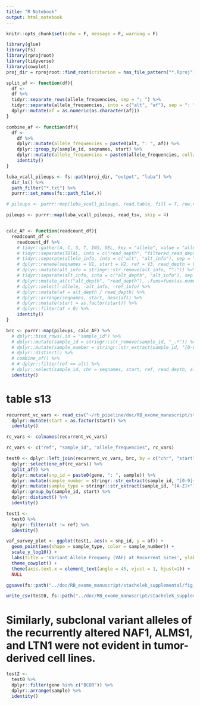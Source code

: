 ```yaml
---
title: "R Notebook"
output: html_notebook
---
```


```r
knitr::opts_chunk$set(echo = F, message = F, warning = F)
```

```r
library(glue)
library(fs)
library(rprojroot)
library(tidyverse)
library(cowplot)
proj_dir = rprojroot::find_root(criterion = has_file_pattern("*.Rproj"))
```

```r
split_af <- function(df){
  df <- 
  df %>% 
  tidyr::separate_rows(allele_frequencies, sep = "; ") %>%
  tidyr::separate(allele_frequencies, into = c("alt", "af"), sep = ": ") %>% 
  dplyr::mutate(af = as.numeric(as.character(af)))
}

combine_af <- function(df){
  df <- 
    df %>% 
    dplyr::mutate(allele_frequencies = paste0(alt, ": ", af)) %>%
    dplyr::group_by(sample_id, seqnames, start) %>%
    dplyr::mutate(allele_frequencies = paste0(allele_frequencies, collapse = "; ")) %>%
    identity()
}
```

```r
luba_vcall_pileups <- fs::path(proj_dir, "output", "luba") %>% 
  dir_ls() %>% 
  path_filter("*.txt") %>% 
  purrr::set_names(fs::path_file(.))

# pileups <- purrr::map(luba_vcall_pileups, read.table, fill = T, row.names = NULL, header = T)

pileups <- purrr::map(luba_vcall_pileups, read_tsv, skip = 4)


calc_AF <- function(readcount_df){
  readcount_df <- 
    readcount_df %>% 
    # tidyr::gather(A, C, G, T, INS, DEL, key = "allele", value = "allele_info") %>%
    # tidyr::separate(TOTAL, into = c("read_depth", "filtered_read_depth"), sep = "/") %>%
    # tidyr::separate(allele_info, into = c("alt", "alt_info"), sep = ":") %>%
    # dplyr::rename(seqnames = V1, start = V2, ref = V3, read_depth = V4, ref_info = V5) %>%
    # dplyr::mutate(alt_info = stringr::str_remove(alt_info, "^:")) %>%
    # tidyr::separate(alt_info, into = c("alt_depth", "alt_info"), sep = ":.*") %>%
    # dplyr::mutate_at(c("alt_depth", "read_depth"), .funs=funs(as.numeric(as.character(.)))) %>%
    # dplyr::select(-allele, -alt_info, -ref_info) %>%
    # dplyr::mutate(af = alt_depth / read_depth) %>%
    # dplyr::arrange(seqnames, start, desc(af)) %>%
    # dplyr::mutate(start = as.factor(start)) %>%
    # dplyr::filter(af > 0) %>%
    identity()
}

brc <- purrr::map(pileups, calc_AF) %>% 
  # dplyr::bind_rows(.id = "sample_id") %>%
  # dplyr::mutate(sample_id = stringr::str_remove(sample_id, "_.*")) %>%
  # dplyr::mutate(sample_number = stringr::str_extract(sample_id, "[0-9]+")) %>%
  # dplyr::distinct() %>%
  # combine_af() %>% 
  # # dplyr::filter(ref == alt) %>%
  # dplyr::select(sample_id, chr = seqnames, start, ref, read_depth, allele_frequencies) %>%
  identity()


```

# table s13

```r
recurrent_vc_vars <- read_csv("~/rb_pipeline/doc/RB_exome_manuscript/stachelek_supplemental/table_s10.csv") %>% 
  dplyr::mutate(start = as.factor(start)) %>% 
  identity()
```

```r
rc_vars <- colnames(recurrent_vc_vars)

rc_vars <- c("ref", "sample_id", "allele_frequencies", rc_vars)

test0 <- dplyr::left_join(recurrent_vc_vars, brc, by = c("chr", "start", "ref")) %>% 
  dplyr::select(one_of(rc_vars)) %>%
  split_af() %>% 
  dplyr::mutate(snp_id = paste0(gene, ": ", sample)) %>% 
  dplyr::mutate(sample_number = stringr::str_extract(sample_id, "[0-9]+")) %>% 
  dplyr::mutate(sample_type = stringr::str_extract(sample_id, "[A-Z]+")) %>% 
  dplyr::group_by(sample_id, start) %>%
  dplyr::distinct() %>% 
  identity()

test1 <- 
  test0 %>% 
  dplyr::filter(alt != ref) %>%
  identity()

vaf_survey_plot <- ggplot(test1, aes(x = snp_id, y = af)) +
  geom_point(aes(shape = sample_type, color = sample_number)) +
  scale_y_log10() +
  labs(title = 'Variant Allele Frequeny (VAF) at Recurrent Sites', ylab = "VAF", xlab = NULL) +
  theme_cowplot() + 
  theme(axis.text.x = element_text(angle = 45, vjust = 1, hjust=1)) +
  NULL

ggsave(fs::path("../doc/RB_exome_manuscript/stachelek_supplemental/fig_s9.pdf"), vaf_survey_plot)

write_csv(test0, fs::path("../doc/RB_exome_manuscript/stachelek_supplemental/table_s99.csv"))

```

# Similarly, subclonal variant alleles of the recurrently altered NAF1, ALMS1, and LTN1 were not evident in tumor-derived cell lines.

```r
test2 <- 
  test0 %>% 
  dplyr::filter(gene %in% c("BCOR")) %>% 
  dplyr::arrange(sample) %>% 
  identity()
```